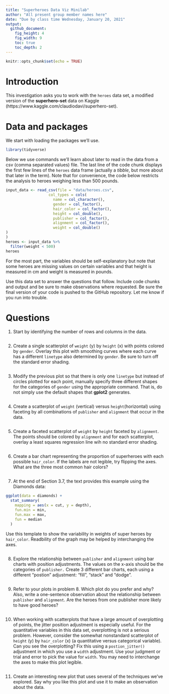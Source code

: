 ```yaml
---
title: "Superheroes Data Viz Minilab"
author: "All present group member names here"
date: "Due by class time Wednesday, January 20, 2021"
output: 
  github_document: 
    fig_height: 4
    fig_width: 9
    toc: true
    toc_depth: 2
---
```


```r
knitr::opts_chunk$set(echo = TRUE)
```

# Introduction

This investigation asks you to work with the `heroes` data set, a modified version of the **superhero-set** data on Kaggle (https://www.kaggle.com/claudiodavi/superhero-set). 

# Data and packages

We start with loading the packages we'll use.

```r
library(tidyverse)
```

Below we use commands we'll learn about later to read in the data from a csv (comma separated values) file. The last line of the code chunk displays the first few lines of the `heroes` data frame (actually a *tibble*, but more about that later in the term). Note that for convenience, the code below restricts the analysis to heroes weighing less than 500 pounds. 

```r
input_data <- read_csv(file = "data/heroes.csv", 
                   col_types = cols(
                     name = col_character(),
                     gender = col_factor(),
                     hair_color = col_factor(),
                     height = col_double(),
                     publisher = col_factor(),
                     alignment = col_factor(),
                     weight = col_double()
)
)
heroes <- input_data %>% 
  filter(weight < 500)
heroes
```

For the most part, the variables should be self-explanatory but note that some heroes are missing values on certain variables and that height is measured in cm and weight is measured in pounds.  

Use this data set to answer the questions that follow. Include code chunks and output and be sure to make observations where requested. Be sure the final version of your code is pushed to the GitHub repository. Let me know if you run into trouble. 

# Questions

1. Start by identifying the number of rows and columns in the data. 

```r

```

2. Create a single scatterplot of `weight` (y) by `height` (x) with points colored by `gender`. Overlay this plot with smoothing curves where each curve has a different `linetype` also determined by `gender`. Be sure to turn off the standard error shading.

```r

```


3. Modify the previous plot so that there is only one `linetype` but instead of circles plotted for each point, manually specify three different shapes for the categories of `gender` using the appropriate command.  That is, do not simply use the default shapes that **gplot2** generates.    

```r

```


4. Create a scatterplot of `weight` (vertical) versus `height`(horizontal) using faceting by all combinations of `publisher` and `alignment` that occur in the data.

```r

```

5. Create a faceted scatterplot of `weight` by `height` faceted by `alignment`. The points should be colored by `alignment` and for each scatterplot, overlay a least squares regression line wih no standard error shading.  

```r

```

6. Create a bar chart representing the proportion of superheroes with each possible `hair_color`. If the labels are not legible, try flipping the axes.  What are the three most common hair colors?  

```r

```

7. At the end of Section 3.7, the text provides this example using the Diamonds data:
```r
ggplot(data = diamonds) + 
  stat_summary(
    mapping = aes(x = cut, y = depth),
    fun.min = min,
    fun.max = max,
    fun = median
  )
```

Use this template to show the variability in weights of super heroes by `hair_color`. Readbility of the graph may be helped by interchanging the axes.    

```r

```


8. Explore the relationship between `publisher` and `alignment` using bar charts with position adjustments. The values on the x-axis should be the categories of `publisher.` Create 3 different bar charts, each using a different "postion" adjustment: "fill", "stack" and "dodge".

```r

```

9. Refer to your plots in problem 8. Which plot do you prefer and why? Also, write a one-sentence observation about the relationship between `publisher` and `alignment`. Are the heroes from one publisher more likely to have good heroes?    

```r

```

10. When working with scatterplots that have a large amount of overplotting of points, the jitter position adjustment is especially useful. For the quantitative variables in this data set, overplotting is not a serious problem. However, consider the somewhat nonstandard scatterplot of `height` (y) by `hair_color` (x) (a quantitative versus categorical variable). Can you see the overplotting? Fix this using a `postion_jitter()` adjustment in which you use a `width` adjustment. Use your judgment or trial and error to pick the value for `width`. You may need to interchange the axes to make this plot legible.  

```r

```

11. Create an interesting new plot that uses several of the techniques we've explored. Say why you like this plot and use it to make an observation about the data.  


```r

```
